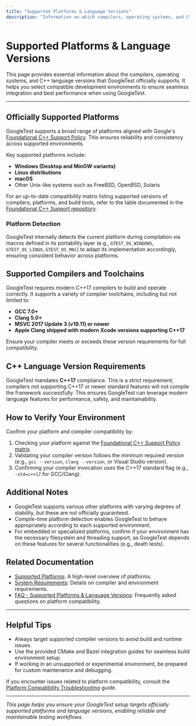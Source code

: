 ```yaml
---
title: "Supported Platforms & Language Versions"
description: "Information on which compilers, operating systems, and C++ language versions are officially supported, along with links to relevant compatibility matrices. Guides users in selecting compatible development environments."
---
```


# Supported Platforms & Language Versions

This page provides essential information about the compilers, operating systems, and C++ language versions that GoogleTest officially supports. It helps you select compatible development environments to ensure seamless integration and best performance when using GoogleTest.

---

## Officially Supported Platforms

GoogleTest supports a broad range of platforms aligned with Google's [Foundational C++ Support Policy](https://opensource.google/documentation/policies/cplusplus-support). This ensures reliability and consistency across supported environments.

Key supported platforms include:

- **Windows (Desktop and MinGW variants)**
- **Linux distributions**
- **macOS**
- Other Unix-like systems such as FreeBSD, OpenBSD, Solaris

For an up-to-date compatibility matrix listing supported versions of compilers, platforms, and build tools, refer to the table documented in the [Foundational C++ Support repository](https://github.com/google/oss-policies-info/blob/main/foundational-cxx-support-matrix.md).

### Platform Detection

GoogleTest internally detects the current platform during compilation via macros defined in its portability layer (e.g., `GTEST_OS_WINDOWS`, `GTEST_OS_LINUX`, `GTEST_OS_MAC`) to adapt its implementation accordingly, ensuring consistent behavior across platforms.


## Supported Compilers and Toolchains

GoogleTest requires modern C++17 compilers to build and operate correctly. It supports a variety of compiler toolchains, including but not limited to:

- **GCC 7.0+**
- **Clang 5.0+**
- **MSVC 2017 Update 3 (v19.11) or newer**
- **Apple Clang shipped with modern Xcode versions supporting C++17**

Ensure your compiler meets or exceeds these version requirements for full compatibility.


## C++ Language Version Requirements

GoogleTest mandates **C++17** compliance. This is a strict requirement; compilers not supporting C++17 or newer standard features will not compile the framework successfully. This ensures GoogleTest can leverage modern language features for performance, safety, and maintainability.


## How to Verify Your Environment

Confirm your platform and compiler compatibility by:

1. Checking your platform against the [Foundational C++ Support Policy matrix](https://github.com/google/oss-policies-info/blob/main/foundational-cxx-support-matrix.md).
2. Validating your compiler version follows the minimum required version (e.g., `gcc --version`, `clang --version`, or Visual Studio version).
3. Confirming your compiler invocation uses the C++17 standard flag (e.g., `-std=c++17` for GCC/Clang).


## Additional Notes

- GoogleTest supports various other platforms with varying degrees of stability, but these are not officially guaranteed.
- Compile-time platform detection enables GoogleTest to behave appropriately according to each supported environment.
- For embedded or specialized platforms, confirm if your environment has the necessary filesystem and threading support, as GoogleTest depends on these features for several functionalities (e.g., death tests).


## Related Documentation

- [Supported Platforms](https://google.github.io/googletest/platforms.html): A high-level overview of platforms.
- [System Requirements](https://google.github.io/googletest/getting-started/setup-basics/system-requirements.html): Details on compiler and environment requirements.
- [FAQ - Supported Platforms & Language Versions](https://google.github.io/googletest/faq.html#supported-platforms-languages): Frequently asked questions on platform compatibility.

---

## Helpful Tips

- Always target supported compiler versions to avoid build and runtime issues.
- Use the provided CMake and Bazel integration guides for seamless build environment setup.
- If working in an unsupported or experimental environment, be prepared for custom maintenance and debugging.

If you encounter issues related to platform compatibility, consult the [Platform Compatibility Troubleshooting](https://google.github.io/googletest/getting-started/troubleshooting-help/platform-compatibility-issues.html) guide.

---

*This page helps you ensure your GoogleTest setup targets officially supported platforms and language versions, enabling reliable and maintainable testing workflows.*